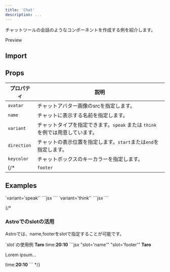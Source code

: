 ```yaml
---
title: 'Chat'
description: ...
---
```



チャットツールの会話のようなコンポーネントを作成する例を紹介します。


<Preview>
	<PreviewTitle>Preview</PreviewTitle>
	<PreviewArea resize p='30' _dir='rtl'>
		<Chat name='Taro' avatar='/img/avatar01.jpg'>
			<Dummy lang='ja' />
		</Chat>
	</PreviewArea>
</Preview>


## Import
<ImportSource name='Chat' css react />


## Props

| プロパティ | 説明 |
|---|---|
| `avatar` | チャットアバター画像のsrcを指定します。 |
| `name` | チャットに表示する名前を指定します。 |
| `variant` | チャットタイプを指定できます。`speak` または `think` を例では用意しています。|
| `direction` | チャットの表示位置を指定します。`start`または`end`を指定します。 |
| `keycolor` | チャットボックスのキーカラーを指定します。|
{/* | `footer` | チャット本文の下に表示するフッターテキストを指定できます。 | */}


## Examples

<Preview>
	<PreviewTitle>`variant='speak'`</PreviewTitle>
	<PreviewArea resize p='30' _dir='rtl'>
		<Chat name='Taro' avatar='/img/avatar01.jpg'>
			<Dummy lang='ja' />
		</Chat>
		<Chat direction='end' name='Hanako' avatar='/img/avatar02.jpg' keycolor='green'>
			<Dummy lang='ja' length='codes' />
		</Chat>
	</PreviewArea>
	<PreviewCode>
		```jsx
		<Chat name='Taro' avatar='/img/avatar01.jpg'>
			<Dummy lang='ja' />
		</Chat>
		<Chat direction='end' name='Hanako' avatar='/img/avatar02.jpg' keycolor='green'>
			<Dummy lang='ja' length='codes' />
		</Chat>
		```
	</PreviewCode>
</Preview>


<Preview>
	<PreviewTitle>`variant='think'`</PreviewTitle>
	<PreviewArea resize p='30' _dir='rtl'>
		<Chat variant='think' name='Name B' avatar='/img/avatar01.jpg' keycolor='blue'>
			<Dummy length='s' />
		</Chat>
		<Chat variant='think' direction='end' name='Name B' avatar='/img/avatar02.jpg' keycolor='purple'>
			<Dummy length='codes' />
		</Chat>
	</PreviewArea>
	<PreviewCode>
		```jsx
		<Chat variant='think' name='Name B' avatar='/img/avatar01.jpg' keycolor='blue'>
			<Dummy length='s' />
		</Chat>
		<Chat variant='think' direction='end' name='Name B' avatar='/img/avatar02.jpg' keycolor='purple'>
			<Dummy length='codes' />
		</Chat>
		```
	</PreviewCode>
</Preview>

{/* 
### Astroでのslotの活用

Astroでは、name,footerをslotで指定することが可能です。

<Preview>
	<PreviewTitle>`slot`の使用例</PreviewTitle>
	<PreviewArea resize p='30'>
		<Chat name='Name A' avatar='/img/avatar01.jpg' keycolor='green'>
			<b slot='name'>Taro</b>
			<Dummy length='codes' />
			<Fragment slot='footer'>time:<b>20:10</b></Fragment>
		</Chat>
	</PreviewArea>
	<PreviewCode>
		```jsx "slot='name'" "slot='footer'"
		<Chat name='Name A' avatar='/img/avatar01.jpg' keycolor='green'>
			<b slot='name'>Taro</b>
			<p>Lorem ipsum...</p>
			<Fragment slot='footer'>time:<b>20:10</b></Fragment>
		</Chat>
		```
	</PreviewCode>
</Preview>
 */}
